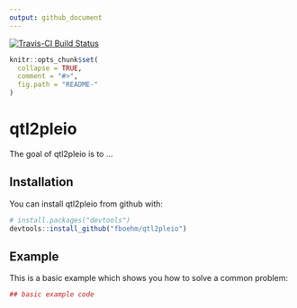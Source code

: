 ```yaml
---
output: github_document
---
```


[![Travis-CI Build Status](https://travis-ci.org/fboehm/qtl2pleio.svg?branch=master)](https://travis-ci.org/fboehm/qtl2pleio)




<!-- README.md is generated from README.Rmd. Please edit that file -->

```r
knitr::opts_chunk$set(
  collapse = TRUE,
  comment = "#>",
  fig.path = "README-"
)
```

# qtl2pleio

The goal of qtl2pleio is to ...

## Installation

You can install qtl2pleio from github with:

```r
# install.packages("devtools")
devtools::install_github("fboehm/qtl2pleio")
```

## Example

This is a basic example which shows you how to solve a common problem:

```r
## basic example code
```
